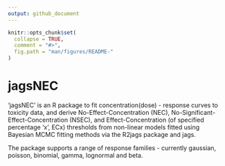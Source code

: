 ```yaml
---
output: github_document
---
```


<!-- README.md is generated from README.Rmd. Please edit that file -->

```r
knitr::opts_chunk$set(
  collapse = TRUE,
  comment = "#>",
  fig.path = "man/figures/README-"
)
```

# jagsNEC

'jagsNEC' is an R package to fit concentration(dose) - response curves to toxicity data, and derive No-Effect-Concentration (NEC), No-Significant-Effect-Concentration (NSEC), and Effect-Concentration (of specified percentage 'x', ECx) thresholds from non-linear models fitted using Bayesian MCMC fitting methods via the R2jags package and jags.

The package supports a range of response families - currently gaussian, poisson, binomial, gamma, lognormal and beta.
